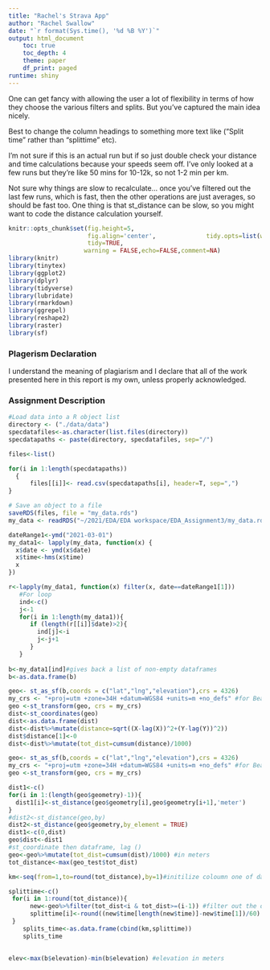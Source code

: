 ```yaml
---
title: "Rachel's Strava App"
author: "Rachel Swallow"
date: "`r format(Sys.time(), '%d %B %Y')`"
output: html_document
    toc: true
    toc_depth: 4
    theme: paper 
    df_print: paged
runtime: shiny
---
```



One can get fancy with allowing the user a lot of flexibility in terms of how they choose the various filters and splits. But you've captured the main idea nicely. 

Best to change the column headings to something more text like ("Split time" rather than "splittime" etc).

I'm not sure if this is an actual run but if so just double check your distance and time calculations because your speeds seem off. I've only looked at a few runs but they're like 50 mins for 10-12k, so not 1-2 min per km.

Not sure why things are slow to recalculate... once you've filtered out the last few runs, which is fast, then the other operations are just averages, so should be fast too. One thing is that st_distance can be slow, so you might want to code the distance calculation yourself.

```r
knitr::opts_chunk$set(fig.height=5,
                      fig.align='center',              tidy.opts=list(width.cutoff=60),
                      tidy=TRUE, 
                     warning = FALSE,echo=FALSE,comment=NA)
library(knitr)
library(tinytex)
library(ggplot2)
library(dplyr)
library(tidyverse)
library(lubridate)
library(rmarkdown)
library(ggrepel)
library(reshape2)
library(raster)
library(sf)
```
### Plagerism Declaration
I understand the meaning of plagiarism and I declare that all of the work presented here in this report is my own, unless properly acknowledged. 

### Assignment Description 
\marginpar{\bf{[15]}}

```r
#Load data into a R object list 
directory <- ("./data/data")
specdatafiles<-as.character(list.files(directory))
specdatapaths <- paste(directory, specdatafiles, sep="/")

files<-list()

for(i in 1:length(specdatapaths))
  {
      files[[i]]<- read.csv(specdatapaths[i], header=T, sep=",")
}

# Save an object to a file
saveRDS(files, file = "my_data.rds")
my_data <- readRDS("~/2021/EDA/EDA workspace/EDA_Assignment3/my_data.rds")
```

```r
dateRange1<-ymd("2021-03-01")
my_data1<- lapply(my_data, function(x) {
  x$date <- ymd(x$date)
  x$time<-hms(x$time)
  x
})

r<-lapply(my_data1, function(x) filter(x, date==dateRange1[1]))
   #For loop
   ind<-c()
   j<-1
   for(i in 1:length(my_data1)){
      if (length(r[[i]]$date)>2){
        ind[j]<-i
        j<-j+1
      }
   }
   
b<-my_data1[ind]#gives back a list of non-empty dataframes
b<-as.data.frame(b)

```

```r
geo<- st_as_sf(b,coords = c("lat","lng","elevation"),crs = 4326)
my_crs <- "+proj=utm +zone=34H +datum=WGS84 +units=m +no_defs" #for Beaufort 
geo <-st_transform(geo, crs = my_crs)
dist<-st_coordinates(geo)
dist<-as.data.frame(dist)
dist<-dist%>%mutate(distance=sqrt((X-lag(X))^2+(Y-lag(Y))^2))
dist$distance[1]<-0
dist<-dist%>%mutate(tot_dist=cumsum(distance)/1000)
```

```r
geo<- st_as_sf(b,coords = c("lat","lng","elevation"),crs = 4326)
my_crs <- "+proj=utm +zone=34H +datum=WGS84 +units=m +no_defs" #for Beaufort 
geo <-st_transform(geo, crs = my_crs)

dist1<-c()
for(i in 1:(length(geo$geometry)-1)){
  dist1[i]<-st_distance(geo$geometry[i],geo$geometry[i+1],'meter')
}
#dist2<-st_distance(geo,by)
dist2<-st_distance(geo$geometry,by_element = TRUE)
dist1<-c(0,dist)
geo$dist<-dist1
#st_coordinate then dataframe, lag ()
geo<-geo%>%mutate(tot_dist=cumsum(dist)/1000) #in meters 
tot_distance<-max(geo_test$tot_dist)

km<-seq(from=1,to=round(tot_distance),by=1)#initilize coloumn one of dataframe = the kms 

splittime<-c()
 for(i in 1:round(tot_distance)){
      new<-geo%>%filter(tot_dist<i & tot_dist>=(i-1)) #filter out the data between the two kms relevent = 1km split 
      splittime[i]<-round((new$time[length(new$time)]-new$time[1])/60)
 }
    splits_time<-as.data.frame(cbind(km,splittime))
    splits_time
    
    
elev<-max(b$elevation)-min(b$elevation) #elevation in meters
```
